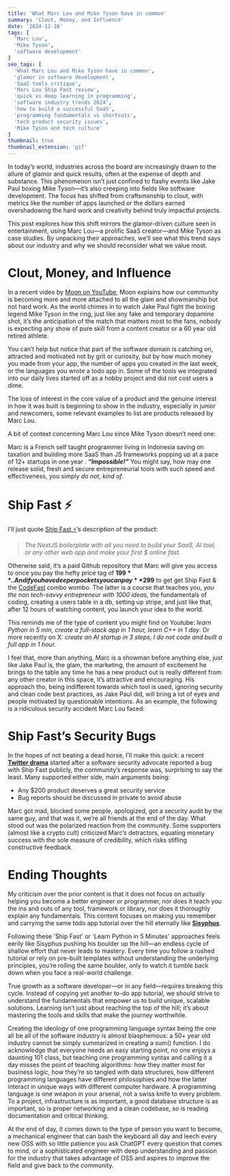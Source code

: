 ```yaml
---
title: 'What Marc Lou and Mike Tyson have in common'
summary: 'Clout, Money, and Influence'
date: '2024-12-16'
tags: [
  'Marc Lou',
  'Mike Tyson',
  'software development'
]
seo_tags: [
  'What Marc Lou and Mike Tyson have in common',
  'glamor in software development',
  'SaaS tools critique',
  'Marc Lou Ship Fast review',
  'quick vs deep learning in programming',
  'software industry trends 2024',
  'how to build a successful SaaS',
  'programming fundamentals vs shortcuts',
  'tech product security issues',
  'Mike Tyson and tech culture'
]
thumbnail: true
thumbnail_extension: 'gif'
---
```


In today’s world, industries across the board are increasingly drawn to the allure of glamor and quick results, often at the expense of depth and substance. This phenomenon isn’t just confined to flashy events like Jake Paul boxing Mike Tyson—it’s also creeping into fields like software development. The focus has shifted from craftsmanship to clout, with metrics like the number of apps launched or the dollars earned overshadowing the hard work and creativity behind truly impactful projects.

This post explores how this shift mirrors the glamor-driven culture seen in entertainment, using Marc Lou—a prolific SaaS creator—and Mike Tyson as case studies. By unpacking their approaches, we’ll see what this trend says about our industry and why we should reconsider what we value most.

# Clout, Money, and Influence

In a recent video by [Moon on YouTube](https://www.youtube.com/watch?v=c1Og--CStE0), Moon explains how our community is becoming more and more attached to all the glam and showmanship but not hard work. As the world chimes in to watch Jake Paul fight the boxing legend Mike Tyson in the ring, just like any fake and temporary dopamine shot, it’s the anticipation of the match that matters most to the fans, nobody is expecting any show of pure skill from a content creator or a 60 year old retired athlete. 

You can’t help but notice that part of the software domain is catching on, attracted and motivated not by grit or curiosity, but by how much money you made from your app, the number of apps you created in the last week, or the languages you wrote a todo app in.
Some of the tools we integrated into our daily lives started off as a hobby project and did not cost users a dime. 

The loss of interest in the core value of a product and the genuine interest in how it was built is beginning to show in the industry, especially in junior and newcomers, some relevant examples to list are products released by Marc Lou.

A bit of context concerning Marc Lou since Mike Tyson doesn’t need one: 

Marc is a French self taught programmer living in Indonesia saving on taxation and building more SaaS than JS frameworks popping up at a pace of 12+ startups in one year .
**“*Impossible!”*** You might say, how may one release solid, fresh and secure entrepreneurial tools with such speed and effectiveness, you simply *do not, kind of*. 

# Ship Fast ⚡️

I’ll just quote [Ship Fast ⚡️](https://shipfa.st/)’s description of the product:

> *The NextJS boilerplate with all you need to build your SaaS, AI tool, or any other web app and make your first $ online fast.*
> 

Otherwise said, it’s a paid Github repository that Marc will give you access to once you pay the hefty price tag of **$199**.. And if you have deeper pockets you can pay **$299** to get get Ship Fast & the [CodeFast](https://codefa.st/) combo wombo. The latter is a course that teaches you, *you* *the non tech-savvy entrepreneur with 1000 ideas,* the fundamentals of coding, creating a users table in a db, setting up stripe, and just like that, after 12 hours of watching content, you launch your idea to the world.

This reminds me of the type of content you might find on Youtube: *learn Python in 5 min, create a full-stack app in 1 hour, learn C++ in 1 day*. Or more recently on X: *create an AI startup in 3 steps, I do not code and built a full app in 1 hour.*

I feel that, more than anything, Marc is a showman before anything else, just like Jake Paul is, the glam, the marketing, the amount of excitement he brings to the table any time he has a new product out is really different from any other creator in this space, it’s attractive and encouraging. His approach tho, being indifferent towards which tool is used, ignoring security and clean code best practices, as Jake Paul did, will bring a lot of eyes and people motivated by questionable intentions. As an example, the following is a ridiculous security accident Marc Lou faced:

# Ship Fast’s Security Bugs

In the hopes of not beating a dead horse, I’ll make this quick: a recent [**Twitter drama**](https://x.com/soeckly/status/1847276159337144326) started after a software security advocate reported a bug with Ship Fast publicly, the community’s response was, surprising to say the least. Many supported either side, main arguments being: 

- Any $200 product deserves a great security service
- Bug reports should be discussed in private to avoid abuse

Marc got mad, blocked some people, apologized, got a security audit by the same guy, and that was it, we’re all friends at the end of the day. 
What stood out was the polarized reaction from the community. Some supporters (almost like a crypto cult) criticized Marc’s detractors, equating monetary success with the sole measure of credibility, which risks stifling constructive feedback.

# Ending Thoughts

My criticism over the prior content is that it does not focus on actually helping you become a better engineer or programmer, nor does it teach you the ins and outs of any tool, framework or library, nor does it thoroughly explain any fundamentals. 
This content focuses on making you remember and carrying the same todo app tutorial over the hill eternally like [**Sisyphus**](https://en.wikipedia.org/wiki/Sisyphus).

Following these 'Ship Fast' or 'Learn Python in 5 Minutes' approaches feels eerily like Sisyphus pushing his boulder up the hill—an endless cycle of shallow effort that never leads to mastery. Every time you follow a rushed tutorial or rely on pre-built templates without understanding the underlying principles, you’re rolling the same boulder, only to watch it tumble back down when you face a real-world challenge.

True growth as a software developer—or in any field—requires breaking this cycle. Instead of copying yet another to-do app tutorial, we should strive to understand the fundamentals that empower us to build unique, scalable solutions. Learning isn’t just about reaching the top of the hill; it’s about mastering the tools and skills that make the journey worthwhile.

Creating the ideology of one programming language syntax being the one all be all of the software industry is almost blasphemous: a 50+ year old industry cannot be simply summarized in creating a sum() function. 
I do acknowledge that everyone needs an easy starting point, no one enjoys a daunting 101 class, but teaching one programming syntax and calling it a day misses the point of teaching algorithms: how they matter most for business logic, how they’re so tangled with data structures, how different programming languages have different philosophies and how the latter interact in unique ways with different computer hardware. A programming language is one weapon in your arsenal, not a swiss knife to every problem. 
To a project, infrastructure is as important, a good database structure is as important, so is proper networking and a clean codebase, so is reading documentation and critical thinking.

At the end of day, it comes down to the type of person you want to become, a mechanical engineer that can bash the keyboard all day and leech every new OSS with so little patience you ask ChatGPT every question that comes to mind, or a sophisticated engineer with deep understanding and passion for the industry that takes advantage of OSS and aspires to improve the field and give back to the community.